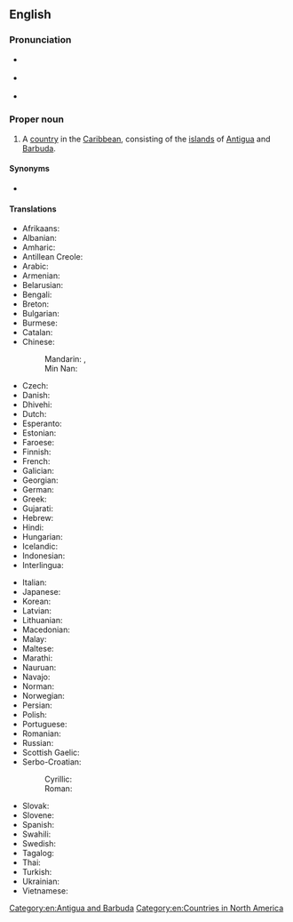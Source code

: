 ==English==
{{wikipedia}}

===Pronunciation===
* {{a|UK}} {{IPA|/ænˌtiː.ɡə ænd bɑːˈbjuː.də/|lang=en}}
* {{a|US}} {{IPA|/ænˌti.ɡə ænd bɑɹˈbju.də/|lang=en}}
* {{audio|en-us-Antigua and Barbuda.ogg|Audio (US)|lang=en}}

===Proper noun===
{{en-proper noun}}

# {{senseid|en|Q781}}A [[country]] in the [[Caribbean]], consisting of the [[island]]s of [[Antigua]] and [[Barbuda]].

====Synonyms====
* {{l|en|Ant. & Barb.}}

====Translations====
{{trans-top|id=Q781|country}}
* Afrikaans: {{t|af|Antigua en Barbuda}}
* Albanian: {{t|sq|Antigua dhe Barbuda}}
* Amharic: {{t|am|አንቲጋ እና ባርቡዳ}}
* Antillean Creole: {{t|gcf|Antigwa ek Barbouda}}
* Arabic: {{t|ar|أَنْتِيغُوَا وَبَرْبُودَا|tr=ʾantīḡuwā wa-barbūdā}}
* Armenian: {{t|hy|Անտիգուա Բարբուդա|sc=Armn}}
* Belarusian: {{t|be|Анты́гуа і Барбу́да|f}}
* Bengali: {{t|bn|এন্টিগুয়া এবং বার্বুডা|sc=Beng}}
* Breton: {{t|br|Antigua ha Barbuda}}
* Bulgarian: {{t|bg|Анти́гуа и Барбу́да}}
* Burmese: {{t|my|အင်တီဂွါနှင့် ဘာဘူဒါ}}
* Catalan: {{t+|ca|Antigua i Barbuda}}
* Chinese:
*: Mandarin: {{t|cmn|安提瓜和巴布達|sc=Hani}}, {{t|cmn|安提瓜和巴布达|tr=Āntíguā hé Bābùdá|sc=Hani}}
*: Min Nan: {{t+|nan|An-thí-gōa kap Ba̍h-bú-tà}}
* Czech: {{t+|cs|Antigua a Barbuda}}
* Danish: {{t|da|Antigua og Barbuda}}
* Dhivehi: {{t|dv|އެންޓިގުއާ އަދި ބާބިއުޑާ|sc=Thaa}}
* Dutch: {{t+|nl|Antigua en Barbuda}}
* Esperanto: {{t|eo|Antigvo-Barbudo}}
* Estonian: {{t+|et|Antigua ja Barbuda}}
* Faroese: {{t|fo|Antigua og Barbuda}}
* Finnish: {{t+|fi|Antigua ja Barbuda}}
* French: {{t+|fr|Antigua-et-Barbuda}}
* Galician: {{t+|gl|Antiga e Barbuda}}
* Georgian: {{t|ka|ანტიგუა და ბარბუდა|sc=Geor}}
* German: {{t+|de|Antigua und Barbuda|n}}
* Greek: {{t+|el|Αντίγκουα και Μπαρμπούντα|f|sc=Grek}}
* Gujarati: {{t|gu|એંટિગુવા અને બર્બુડા|sc=Gujr}}
* Hebrew: {{t|he|אַנְטִיגוּאָה וּבַּרְבּוּדָה|tr=antiguah u'barbudah|sc=Hebr}}
* Hindi: {{t|hi|एन्टिगुवा और बर्बुडा|sc=Deva}}
* Hungarian: {{t+|hu|Antigua és Barbuda}}
* Icelandic: {{t|is|Antígva og Barbúda}}
* Indonesian: {{t|id|Antigua dan Barbuda}}
* Interlingua: {{t|ia|Antigua e Barbuda}}
{{trans-mid}}
* Italian: {{t|it|Antigua e Barbuda}}
* Japanese: {{t|ja|アンティグア・バーブーダ|tr=Antigua Bābūda}}
* Korean: {{t|ko|^앤티가 ^바부다}}
* Latvian: {{t|lv|Antigva un Barbuda}}
* Lithuanian: {{t+|lt|Antigva ir Barbuda}}
* Macedonian: {{t|mk|Анти́гва и Барбу́да|f}}
* Malay: {{t|ms|Antigua dan Barbuda}}
* Maltese: {{t|mt|Antigwa u Barbuda}}
* Marathi: {{t|mr|एन्टिगुवा आणि बर्बूडा|sc=Deva}}
* Nauruan: {{t|na|Antigua me Barbuda}}
* Navajo: {{t|nv|Antíígwa dóó Hashkʼaan Bikéyah Yázhí}}
* Norman: {{t|nrf|Antigua et Barbuda}}
* Norwegian: {{t+|no|Antigua og Barbuda}}
* Persian: {{t|fa|آنتیگوا و باربودا|tr=ântigvâ va bârbudâ|sc=fa-Arab}}
* Polish: {{t+|pl|Antigua i Barbuda|f}}
* Portuguese: {{t+|pt|Antígua e Barbuda}}
* Romanian: {{t+|ro|Antigua și Barbuda|f}}
* Russian: {{t+|ru|Анти́гуа и Барбу́да|f}}
* Scottish Gaelic: {{t|gd|Antigua agus Barbuda}}
* Serbo-Croatian:
*: Cyrillic: {{t|sh|Антигва и Барбуда|sc=Cyrl}}
*: Roman: {{t|sh|Antigva i Barbuda}}
* Slovak: {{t|sk|Antigua a Barbuda}}
* Slovene: {{t+|sl|Antigva in Barbuda}}
* Spanish: {{t+|es|Antigua y Barbuda}}
* Swahili: {{t+|sw|Antigua na Barbuda}}
* Swedish: {{t+|sv|Antigua och Barbuda}}
* Tagalog: {{t+|tl|Antigua at Barbuda}}
* Thai: {{t+|th|แอนติกาและบาร์บูดา}}
* Turkish: {{t+|tr|Antigua ve Barbuda}}
* Ukrainian: {{t+|uk|Анти́гуа і Барбу́да|f}}
* Vietnamese: {{t|vi|An-ti-goa và Bác-bu-đa}}
{{trans-bottom}}

[[Category:en:Antigua and Barbuda]]
[[Category:en:Countries in North America]]